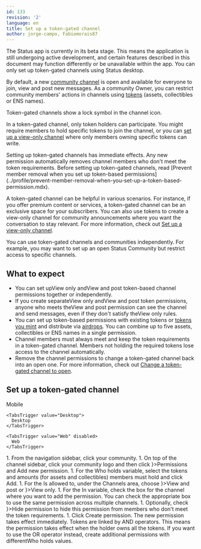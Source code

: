 ```yaml
---
id: 133
revision: '2'
language: en
title: Set up a token-gated channel
author: jorge-campo, Fabiomorais87
---
```


<Admonition type="beta" status="Status app is currently in beta stage">
  The Status app is currently in its beta stage. This means the application is still undergoing active development, and certain features described in this document may function differently or be unavailable within the app.
</Admonition>

<Admonition type="info">
  You can only set up token-gated channels using Status desktop.
</Admonition>

By default, a new [community channel](./channels-your-quick-start-guide.mdx) is open and available for everyone to join, view and post new messages. As a community Owner, you can restrict community members' actions in channels using [tokens](../wallet/understand-coins-and-tokens.mdx) (assets, collectibles or ENS names).

<Admonition type="info">
  Token-gated channels show a <LockedIcon /> lock symbol in the channel icon.
</Admonition>

In a token-gated channel, only token holders can participate. You might require members to hold specific tokens to join the channel, or you can [set up a view-only channel](./set-up-a-view-only-channel.mdx) where only members owning specific tokens can write.

<Admonition type="caution">
  Setting up token-gated channels has immediate effects. Any new permission automatically removes channel members who don't meet the token requirements. Before setting up token-gated channels, read [Prevent member removal when you set up token-based permissions](../profile/prevent-member-removal-when-you-set-up-a-token-based-permission.mdx).
</Admonition>

A token-gated channel can be helpful in various scenarios. For instance, if you offer premium content or services, a token-gated channel can be an exclusive space for your subscribers. You can also use tokens to create a view-only channel for community announcements where you want the conversation to stay relevant. For more information, check out [Set up a view-only channel](./set-up-a-view-only-channel.mdx).

<Admonition type="info">
  You can use token-gated channels and communities independently. For example, you may want to set up an open Status Community but restrict access to specific channels.
</Admonition>

## What to expect

- You can set up<ContextTag>View only</ContextTag> and<ContextTag>View and post</ContextTag> token-based channel permissions together or independently.
- If you create separate<ContextTag>View only</ContextTag> and<ContextTag>View and post</ContextTag> token permissions, anyone who meets the<ContextTag>View and post</ContextTag> permission can see the channel and send messages, even if they don't satisfy the<ContextTag>View only</ContextTag> rules.
- You can set up token-based permissions with existing tokens or [tokens you mint](./mint-tokens-for-your-community.mdx) and distribute via [airdrops](./how-to-airdrop-tokens-in-status.mdx). You can combine up to five assets, collectibles or ENS names in a single permission.
- Channel members must always meet and keep the token requirements in a token-gated channel. Members not holding the required tokens lose access to the channel automatically.
- Remove the channel permissions to change a token-gated channel back into an open one. For more information, check out [Change a token-gated channel to open](./change-a-token-gated-channel-to-open.mdx).

## Set up a token-gated channel

<Tabs defaultValue="Desktop">
  <TabsList size={32}>
    <TabsTrigger value="Mobile" disabled>
      Mobile
    </TabsTrigger>

    <TabsTrigger value="Desktop">
      Desktop
    </TabsTrigger>

    <TabsTrigger value="Web" disabled>
      Web
    </TabsTrigger>
  </TabsList>

  <TabsContent value="Desktop">
    1. From the navigation sidebar, click your community.
    1. On top of the channel sidebar, click your community logo and then click <ContextTag icon={<ObjectsDesktopIcon />}>Permissions</ContextTag> and <ContextTag>Add new permission</ContextTag>.
    1. For the <ContextTag>Who holds</ContextTag> variable, select the tokens and amounts (for assets and collectibles) members must hold and click <ContextTag>Add</ContextTag>.
    1. For the <ContextTag>Is allowed to</ContextTag>, under the <ContextTag>Channels</ContextTag> area, choose <ContextTag icon={<Edit2DesktopIcon />}>View and post</ContextTag> or <ContextTag icon={<ShowDesktopIcon />}>View only</ContextTag>.
    1. For the <ContextTag>In</ContextTag> variable, check the box for the channel where you want to add the permission. You can check the appropriate box to use the same permission across multiple channels.
    1. Optionally, check <ContextTag icon={<HideDesktopIcon />}>Hide permission</ContextTag> to hide this permission from members who don't meet the token requirements.
    1. Click <ContextTag>Create permission</ContextTag>. The new permission takes effect immediately.
  </TabsContent>
</Tabs>

<Admonition type="tip">
  Tokens are linked by AND operators. This means the permission takes effect when the holder owns all the tokens. If you want to use the OR operator instead, create additional permissions with different<ContextTag>Who holds</ContextTag> values.
</Admonition>
